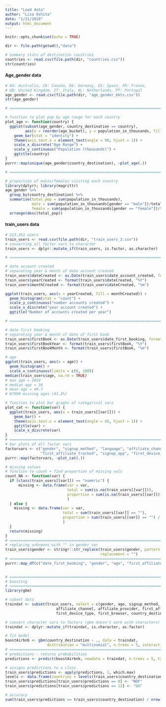```yaml
---
title: "Load data"
author: "Lisa Oshita"
date: "1/21/2018"
output: html_document
---
```


```r
knitr::opts_chunk$set(echo = TRUE)
```

```r
dir <- file.path(getwd(),"data")

# summary stats of destination countries
countries <- read.csv(file.path(dir, "countries.csv"))
str(countries)
```

#### Age_gender data

```r
# AU: Australia, CA: Canada, DE: Germany, ES: Spain, FR: France, 
# GB: United Kingdom, IT: Italy, NL: Netherlands, PT: Portugal
age_gender <- read.csv(file.path(dir, "age_gender_bkts.csv"))
str(age_gender)

# ===========================================================================

# function to plot pop by age range for each country
plot_age <- function(country) {
  ggplot(subset(age_gender, country_destination == country), 
         aes(x = reorder(age_bucket), y = population_in_thousands, fill = gender)) + 
    geom_bar(stat = "identity") + 
    theme(axis.text.x = element_text(angle = 90, hjust = 1)) + 
    scale_x_discrete("Age Range") + 
    scale_y_continuous("Population (thousands)") + 
    ggtitle(country)
}
purrr::map(unique(age_gender$country_destination), ~plot_age(.))

# ===========================================================================

# proportion of males/females visiting each country
library(dplyr); library(magrittr)
age_gender %>% 
  group_by(country_destination) %>%
  summarise(total_pop = sum(population_in_thousands),
            male = sum(population_in_thousands[gender == "male"])/total_pop,
            female = sum(population_in_thousands[gender == "female"])/total_pop) %>% 
  arrange(desc(total_pop))
```

#### train_users data

```r
# 213,451 users
train_users <- read.csv(file.path(dir, "train_users_2.csv"))
# converting all factor vars to character
train_users <- dplyr::mutate_if(train_users, is.factor, as.character)

# ===========================================================================

# date account created
# separating year & month of date account created
train_users$dateCreated <- as.Date(train_users$date_account_created, format="%Y-%m-%d")
train_users$yearCreated <- format(train_users$dateCreated, "%Y")
train_users$monthCreated <- format(train_users$dateCreated, "%m")

ggplot(train_users, aes(x = yearCreated, fill = monthCreated)) + 
  geom_histogram(stat = "count") + 
  scale_y_continuous("number accounts created") + 
  scale_x_discrete("year account created") + 
  ggtitle("Number of accounts created per year")

# ===========================================================================

# date first booking
# separating year & month of date of first book 
train_users$firstBook <- as.Date(train_users$date_first_booking, format="%Y-%m-%d")
train_users$firstBookYear <- format(train_users$firstBook, "%Y")
train_users$firstBookMonth <- format(train_users$firstBook, "%m")
```

```r
# age 
ggplot(train_users, aes(x = age)) + 
  geom_histogram() + 
  scale_x_continuous(limits = c(0, 100))
median(train_users$age, na.rm = TRUE)
# max age = 2014
# median age = 34
# mean age = 49.7
# 87990 missing ages (41.2%)
```

```r
# function to plot bar graphs of categorical vars 
plot_cat <- function(var) {
  ggplot(train_users, aes(x = train_users[[var]])) + 
    geom_bar() + 
    theme(axis.text.x = element_text(angle = 45, hjust = 1)) + 
    ggtitle(var) + 
    scale_x_discrete(var) 
}
# ===========================================================================
# bar plots of all factor vars
factorvars <- c("gender", "signup_method", "language", "affiliate_channel", "affiliate_provider",
                "first_affiliate_tracked", "signup_app", "first_device_type", "country_destination")
purrr::map(factorvars, ~plot_cat(.))
```

```r
# missing values 
# function to count + find proportion of missing vals
count_NA <- function(var) {
  if (class(train_users[[var]]) == "numeric") {
      missing <- data.frame(var = var, 
                            total = sum(is.na(train_users[[var]])),
                            proportion = sum(is.na(train_users[[var]])) / nrow(train_users)
                            )
  } else {
    missing <- data.frame(var = var, 
                          total = sum(train_users[[var]] == ""),
                          proportion = sum(train_users[[var]] == "") / nrow(train_users)
                          )
  }
  return(missing)
}
# ===========================================================================
# replacing unknowns with "" in gender var
train_users$gender <- stringr::str_replace(train_users$gender, pattern = "-unknown-", 
                                           replacement = "")
# ===========================================================================
purrr::map_df(c("date_first_booking", "gender", "age", "first_affiliate_tracked"), ~count_NA(.))
  
```

```r
# ===========================================================================
# boosting 
# ===========================================================================
library(gbm)

# subset data 
traindat <- subset(train_users, select = c(gender, age, signup_method, signup_flow, signup_app, 
                       affiliate_channel, affiliate_provider, first_affiliate_tracked, 
                       first_device_type, first_browser, country_destination))

# convert character vars to factors (gbm doesn't work with characters)
traindat <- dplyr::mutate_if(traindat, is.character, as.factor)

# fit model 
boostAirbnb <- gbm(country_destination ~ ., data = traindat, 
                   distribution = "multinomial", n.trees = 5, interaction.depth = 4)
# ===========================================================================
# predictions - returns probabilities
predictions <- predict(boostAirbnb, newdata = traindat, n.trees = 5, type = "response")

# assigns predictions to a class
train_users$predictions <- apply(predictions, 1, which.max)
levels <- data.frame(countries = levels(train_users$country_destination), num = 1:12)
train_users$predictions[train_users$predictions == 8] <- "NDF"
train_users$predictions[train_users$predictions == 12] <- "US"

# accuracy 
sum(train_users$predictions == train_users$country_destination) / nrow(train_users)
```





